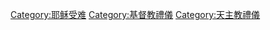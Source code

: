 {{Commonscat|Stations of the Cross}}
{{Catmore}}

[[Category:耶稣受难|Category:耶稣受难]]
[[Category:基督教禮儀|Category:基督教禮儀]]
[[Category:天主教禮儀|Category:天主教禮儀]]